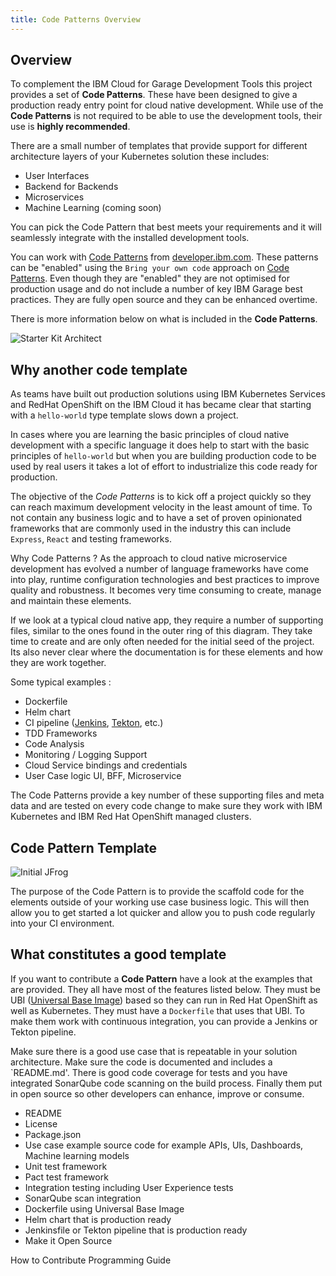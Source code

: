 ```yaml
---
title: Code Patterns Overview
---
```


## Overview

To complement the IBM Cloud for Garage Development Tools this project provides
a set of **Code Patterns**. These have been designed to give a production ready
entry point for cloud native development. While use of the **Code Patterns** is not required to be able
to use the development tools, their use is **highly recommended**.

There are a small number of templates that provide support for different architecture layers of your Kubernetes
solution these includes:

- User Interfaces
- Backend for Backends
- Microservices
- Machine Learning (coming soon)

You can pick the Code Pattern that best meets your requirements and it will seamlessly integrate
with the installed development tools.

You can work with [Code Patterns](https://developer.ibm.com/patterns/) from  [developer.ibm.com](https://developer.ibm.com/).
These patterns can be "enabled" using the `Bring your own code` approach on [Code Patterns](src/pages/codepatterns/codepatterns).
Even though they are "enabled" they are not optimised for production usage and do not include a number of key IBM Garage best practices.
They are fully open source and they can be enhanced overtime.

There is more information below on what is included in the **Code Patterns**.

<ArtDirection>

![Starter Kit Architect](architecture.png)

</ArtDirection>

## Why another code template

As teams have built out production solutions using IBM Kubernetes Services and RedHat OpenShift
on the IBM Cloud it has became clear that starting with a `hello-world` type template slows down a project.

In cases where you are learning the basic principles of cloud native development with a specific language it does help
to start with the basic principles of `hello-world` but when you are building production code to be used by real users
it takes a lot of effort to industrialize this code ready for production.

The objective of the *Code Patterns* is to kick off a project quickly so they can reach maximum development
velocity in the least amount of time. To not contain any business logic and to have a set of proven opinionated
frameworks that are commonly used in the industry this can include `Express`, `React` and testing frameworks.

Why Code Patterns ? As the approach to cloud native microservice development has evolved
a number of language frameworks have come into play, runtime configuration technologies and best practices
to improve quality and robustness. It becomes very time consuming to create, manage and maintain these elements.

<Row>
<Column colMd={2} colLg={5} noGutterMdLeft>

If we look at a typical cloud native app, they require a number of supporting files, similar to the ones
found in the outer ring of this diagram. They take time to create and are only often needed for the initial
seed of the project. Its also never clear where the documentation is for these elements and how they are work together.

Some typical examples :

- Dockerfile
- Helm chart
- CI pipeline ([Jenkins](/guides/continuous-integration), [Tekton](/guides/continuous-integration-tekton), etc.)
- TDD Frameworks
- Code Analysis
- Monitoring / Logging Support
- Cloud Service bindings and credentials
- User Case logic UI, BFF, Microservice

The Code Patterns provide a key number of these supporting files and meta data
 and are tested on every code change to make sure they work with IBM Kubernetes and IBM Red Hat OpenShift managed clusters.

</Column>
<Column colMd={2} colLg={6} noGutterMdLeft>

<ArtDirection>

## Code Pattern Template

![Initial JFrog](cloudnative.png)

</ArtDirection>

</Column>
</Row>

The purpose of the Code Pattern is to provide the scaffold code for the elements outside of your working
use case business logic. This will then allow you to get started a lot quicker and allow you to push code regularly into your CI environment.

## What constitutes a good template

If you want to contribute a **Code Pattern** have a look at the examples that are provided. They all have most of the
features listed below. They must be UBI ([Universal Base Image](https://www.redhat.com/en/blog/introducing-red-hat-universal-base-image)) based
so they can run in Red Hat OpenShift as well as Kubernetes. They must have a `Dockerfile` that uses that UBI.
To make them work with continuous integration, you can provide a Jenkins or Tekton pipeline.

Make sure there is a good use case that is repeatable in your solution architecture. Make sure the code is documented and includes a `README.md'. There is good code coverage for tests and you have integrated SonarQube code scanning on the build process.
Finally them put in open source so other developers can enhance, improve or consume.

- README
- License
- Package.json
- Use case example source code for example APIs, UIs, Dashboards, Machine learning models
- Unit test framework
- Pact test framework
- Integration testing including User Experience tests
- SonarQube scan integration
- Dockerfile using Universal Base Image
- Helm chart that is production ready
- Jenkinsfile or Tekton pipeline that is production ready
- Make it Open Source

<AnchorLinks small>
  <AnchorLink to="../../contributing">How to Contribute</AnchorLink>
  <AnchorLink to="../../programming/overview">Programming Guide</AnchorLink>
</AnchorLinks>




